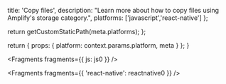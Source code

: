                   
  title: 'Copy files',
  description: "Learn more about how to copy files using Amplify's storage category.",
  platforms: ['javascript','react-native']
};

  return getCustomStaticPath(meta.platforms);
};

  return {
    props: {
      platform: context.params.platform,
      meta
    }
  };
}
          



<Fragments fragments={{ js: js0 }} />


<Fragments fragments={{ 'react-native': reactnative0 }} />
